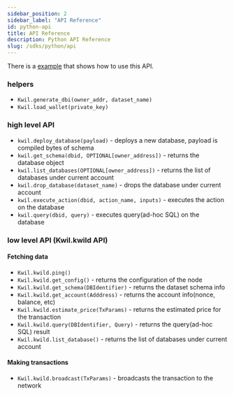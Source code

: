 ```yaml
---
sidebar_position: 2
sidebar_label: "API Reference"
id: python-api
title: API Reference
description: Python API Reference
slug: /sdks/python/api
---
```


There is a [example](https://github.com/kwilteam/kwil.py/blob/main/examples/lifecycle.py) that shows how to use this API.

### helpers

* `Kwil.generate_dbi(owner_addr, dataset_name)`
* `Kwil.load_wallet(private_key)`

### high level API

* `kwil.deploy_database(payload)` - deploys a new database, payload is compiled bytes of schema
* `kwil.get_schema(dbid, OPTIONAL[owner_address])` - returns the database object
* `kwil.list_databases(OPTIONAL[owner_address])` - returns the list of databases under current account
* `kwil.drop_database(dataset_name)` - drops the database under current account
* `kwil.execute_action(dbid, action_name, inputs)` - executes the action on the database
* `kwil.query(dbid, query)` - executes query(ad-hoc SQL) on the database

### low level API (Kwil.kwild API)

#### Fetching data

* `Kwil.kwild.ping()`
* `Kwil.kwild.get_config()` - returns the configuration of the node
* `Kwil.kwild.get_schema(DBIdentifier)` - returns the dataset schema info
* `Kwil.kwild.get_account(Adddress)` - returns the account info(nonce, balance, etc)
* `Kwil.kwild.estimate_price(TxParams)` - returns the estimated price for the transaction
* `Kwil.kwild.query(DBIdentifier, Query)` - returns the query(ad-hoc SQL) result
* `Kwil.kwild.list_database()` - returns the list of databases under current account

#### Making transactions

* `Kwil.kwild.broadcast(TxParams)` - broadcasts the transaction to the network